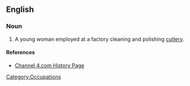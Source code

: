 ==English==

===Noun===
{{en-noun|sg=[[buffer]] [[lass]]|pl=buffer lasses}}

# {{context|UK|obsolete}} A young woman employed at a factory cleaning and polishing [[cutlery]]. 

====References====
*[http://www.channel4.com/history/microsites/W/worstjobs/victorian2.html#3 Channel 4.com History Page]

[[Category:Occupations]]